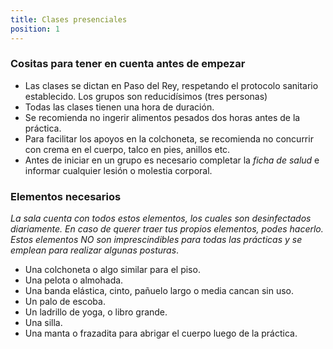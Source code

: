 ```yaml
---
title: Clases presenciales
position: 1
---
```


### Cositas para tener en cuenta antes de empezar

- Las clases se dictan en Paso del Rey, respetando el protocolo sanitario establecido. Los grupos son reducidísimos (tres personas)
- Todas las clases tienen una hora de duración.
- Se recomienda no ingerir alimentos pesados dos horas antes de la práctica.
- Para facilitar los apoyos en la colchoneta, se recomienda no concurrir con crema en el cuerpo, talco en pies, anillos etc.
- Antes de iniciar en un grupo es necesario completar la _ficha de salud_ e informar cualquier lesión o molestia corporal.

### Elementos necesarios

_La sala cuenta con todos estos elementos, los cuales son desinfectados diariamente. En caso de querer traer tus propios elementos, podes hacerlo.
Estos elementos NO son imprescindibles para todas las prácticas y se emplean para realizar algunas posturas_.

- Una colchoneta o algo similar para el piso.
- Una pelota o almohada.
- Una banda elástica, cinto, pañuelo largo o media cancan sin uso.
- Un palo de escoba.
- Un ladrillo de yoga, o libro grande.
- Una silla.
- Una manta o frazadita para abrigar el cuerpo luego de la práctica.
